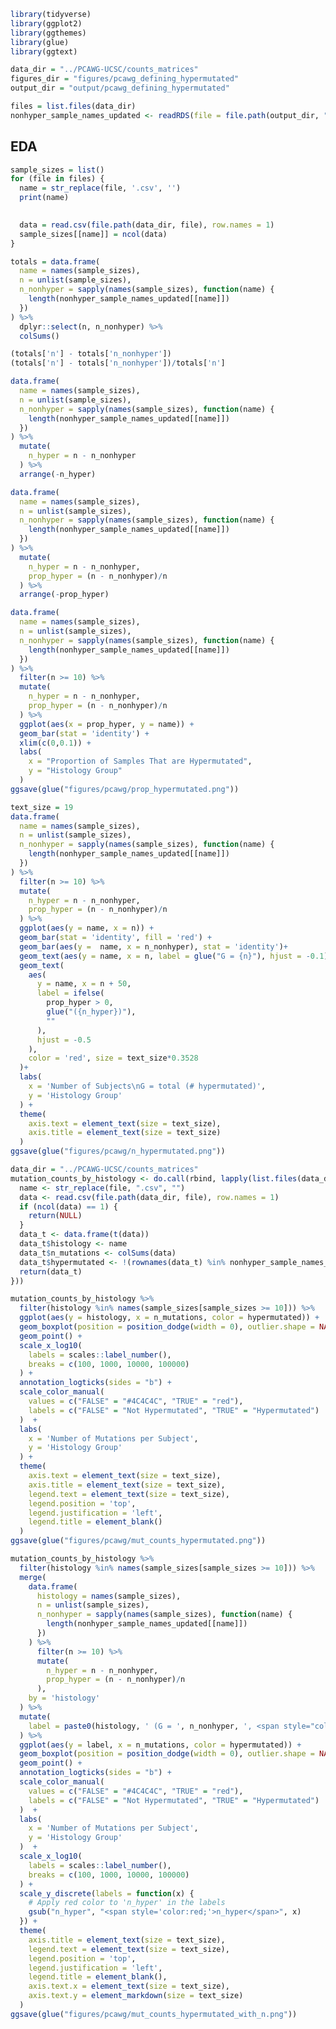 

```r
library(tidyverse)
library(ggplot2)
library(ggthemes)
library(glue)
library(ggtext)
```

```r
data_dir = "../PCAWG-UCSC/counts_matrices"
figures_dir = "figures/pcawg_defining_hypermutated"
output_dir = "output/pcawg_defining_hypermutated"

files = list.files(data_dir)
nonhyper_sample_names_updated <- readRDS(file = file.path(output_dir, "nonhyper_sample_names_updated.rds"))
```

## EDA

```r
sample_sizes = list()
for (file in files) {
  name = str_replace(file, '.csv', '')
  print(name)
  

  data = read.csv(file.path(data_dir, file), row.names = 1)
  sample_sizes[[name]] = ncol(data)
}
```

```r
totals = data.frame(
  name = names(sample_sizes),
  n = unlist(sample_sizes),
  n_nonhyper = sapply(names(sample_sizes), function(name) {
    length(nonhyper_sample_names_updated[[name]])
  })
) %>%
  dplyr::select(n, n_nonhyper) %>%
  colSums()

(totals['n'] - totals['n_nonhyper'])
(totals['n'] - totals['n_nonhyper'])/totals['n']
```

```r
data.frame(
  name = names(sample_sizes),
  n = unlist(sample_sizes),
  n_nonhyper = sapply(names(sample_sizes), function(name) {
    length(nonhyper_sample_names_updated[[name]])
  })
) %>%
  mutate(
    n_hyper = n - n_nonhyper
  ) %>%
  arrange(-n_hyper)
```

```r
data.frame(
  name = names(sample_sizes),
  n = unlist(sample_sizes),
  n_nonhyper = sapply(names(sample_sizes), function(name) {
    length(nonhyper_sample_names_updated[[name]])
  })
) %>%
  mutate(
    n_hyper = n - n_nonhyper,
    prop_hyper = (n - n_nonhyper)/n
  ) %>%
  arrange(-prop_hyper)
```

```r
data.frame(
  name = names(sample_sizes),
  n = unlist(sample_sizes),
  n_nonhyper = sapply(names(sample_sizes), function(name) {
    length(nonhyper_sample_names_updated[[name]])
  })
) %>%
  filter(n >= 10) %>%
  mutate(
    n_hyper = n - n_nonhyper,
    prop_hyper = (n - n_nonhyper)/n
  ) %>%
  ggplot(aes(x = prop_hyper, y = name)) +
  geom_bar(stat = 'identity') +
  xlim(c(0,0.1)) +
  labs(
    x = "Proportion of Samples That are Hypermutated",
    y = "Histology Group"
  ) 
ggsave(glue("figures/pcawg/prop_hypermutated.png"))
```

```r
text_size = 19
data.frame(
  name = names(sample_sizes),
  n = unlist(sample_sizes),
  n_nonhyper = sapply(names(sample_sizes), function(name) {
    length(nonhyper_sample_names_updated[[name]])
  })
) %>%
  filter(n >= 10) %>%
  mutate(
    n_hyper = n - n_nonhyper,
    prop_hyper = (n - n_nonhyper)/n
  ) %>%
  ggplot(aes(y = name, x = n)) +
  geom_bar(stat = 'identity', fill = 'red') +
  geom_bar(aes(y =  name, x = n_nonhyper), stat = 'identity')+
  geom_text(aes(y = name, x = n, label = glue("G = {n}"), hjust = -0.1), size = text_size*0.3528) +
  geom_text(
    aes(
      y = name, x = n + 50,
      label = ifelse(
        prop_hyper > 0, 
        glue("({n_hyper})"), 
        ""
      ),
      hjust = -0.5
    ),
    color = 'red', size = text_size*0.3528
  )+
  labs(
    x = 'Number of Subjects\nG = total (# hypermutated)',
    y = 'Histology Group'
  ) +
  theme(
    axis.text = element_text(size = text_size),
    axis.title = element_text(size = text_size)
  )
ggsave(glue("figures/pcawg/n_hypermutated.png"))
```


```r
data_dir = "../PCAWG-UCSC/counts_matrices"
mutation_counts_by_histology <- do.call(rbind, lapply(list.files(data_dir), function(file) {
  name <- str_replace(file, ".csv", "")
  data <- read.csv(file.path(data_dir, file), row.names = 1)
  if (ncol(data) == 1) {
    return(NULL)
  }
  data_t <- data.frame(t(data))
  data_t$histology <- name
  data_t$n_mutations <- colSums(data)
  data_t$hypermutated <- !(rownames(data_t) %in% nonhyper_sample_names_updated[[name]])
  return(data_t)
}))

mutation_counts_by_histology %>%
  filter(histology %in% names(sample_sizes[sample_sizes >= 10])) %>%
  ggplot(aes(y = histology, x = n_mutations, color = hypermutated)) +
  geom_boxplot(position = position_dodge(width = 0), outlier.shape = NA) +
  geom_point() +
  scale_x_log10(
    labels = scales::label_number(),
    breaks = c(100, 1000, 10000, 100000)
  ) +
  annotation_logticks(sides = "b") +
  scale_color_manual(
    values = c("FALSE" = "#4C4C4C", "TRUE" = "red"),
    labels = c("FALSE" = "Not Hypermutated", "TRUE" = "Hypermutated")
  )  +
  labs(
    x = 'Number of Mutations per Subject',
    y = 'Histology Group'
  ) +
  theme(
    axis.text = element_text(size = text_size),
    axis.title = element_text(size = text_size),
    legend.text = element_text(size = text_size),
    legend.position = 'top',
    legend.justification = 'left',
    legend.title = element_blank()
  )
ggsave(glue("figures/pcawg/mut_counts_hypermutated.png"))
```


```r
mutation_counts_by_histology %>%
  filter(histology %in% names(sample_sizes[sample_sizes >= 10])) %>%
  merge(
    data.frame(
      histology = names(sample_sizes),
      n = unlist(sample_sizes),
      n_nonhyper = sapply(names(sample_sizes), function(name) {
        length(nonhyper_sample_names_updated[[name]])
      })
    ) %>%
      filter(n >= 10) %>%
      mutate(
        n_hyper = n - n_nonhyper,
        prop_hyper = (n - n_nonhyper)/n
      ),
    by = 'histology'
  ) %>% 
  mutate(
    label = paste0(histology, ' (G = ', n_nonhyper, ', <span style="color:red;">', n_hyper, '</span>)')
  ) %>%
  ggplot(aes(y = label, x = n_mutations, color = hypermutated)) +
  geom_boxplot(position = position_dodge(width = 0), outlier.shape = NA) +
  geom_point() +
  annotation_logticks(sides = "b") +
  scale_color_manual(
    values = c("FALSE" = "#4C4C4C", "TRUE" = "red"),
    labels = c("FALSE" = "Not Hypermutated", "TRUE" = "Hypermutated")
  )  +
  labs(
    x = 'Number of Mutations per Subject',
    y = 'Histology Group'
  )  + 
  scale_x_log10(
    labels = scales::label_number(),
    breaks = c(100, 1000, 10000, 100000)
  ) +
  scale_y_discrete(labels = function(x) {
    # Apply red color to 'n_hyper' in the labels
    gsub("n_hyper", "<span style='color:red;'>n_hyper</span>", x)
  }) +
  theme(
    axis.title = element_text(size = text_size),
    legend.text = element_text(size = text_size),
    legend.position = 'top',
    legend.justification = 'left',
    legend.title = element_blank(),
    axis.text.x = element_text(size = text_size),
    axis.text.y = element_markdown(size = text_size)  
  )
ggsave(glue("figures/pcawg/mut_counts_hypermutated_with_n.png"))
```
